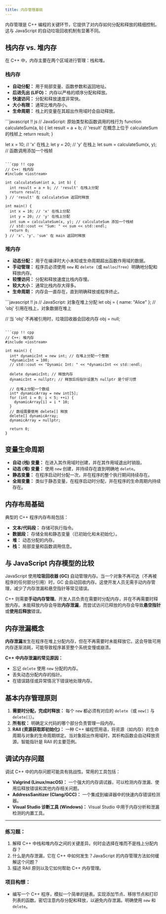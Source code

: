 ```yaml
---
title: 内存管理基础
---
```


内存管理是 C++ 编程的关键环节，它提供了对内存如何分配和释放的精细控制。这与 JavaScript 的自动垃圾回收机制有显著不同。

## 栈内存 vs. 堆内存

在 C++ 中，内存主要在两个区域进行管理：栈和堆。

### 栈内存
*   **自动分配：** 用于局部变量、函数参数和返回地址。
*   **后进先出 (LIFO)：** 内存以严格的顺序分配和释放。
*   **快速访问：** 分配和释放速度非常快。
*   **大小有限：** 通常比堆内存小。
*   **生命周期：** 栈上的变量在其超出作用域时会自动释放。

<UniversalEditor title="栈内存示例" compare={true}>
```javascript !! js
// JavaScript: 原始类型和函数调用的栈行为
function calculateSum(a, b) {
  let result = a + b; // 'result' 在概念上位于 calculateSum 的栈帧上
  return result;
}

let x = 10; // 'x' 在栈上
let y = 20; // 'y' 在栈上
let sum = calculateSum(x, y); // 函数调用添加一个栈帧
```

```cpp !! cpp
// C++: 栈内存
#include <iostream>

int calculateSum(int a, int b) {
  int result = a + b; // 'result' 在栈上分配
  return result;
} // 'result' 在 calculateSum 返回时释放

int main() {
  int x = 10; // 'x' 在栈上分配
  int y = 20; // 'y' 在栈上分配
  int sum = calculateSum(x, y); // calculateSum 添加一个栈帧
  // std::cout << "Sum: " << sum << std::endl;
  return 0;
} // 'x'、'y'、'sum' 在 main 返回时释放
```
</UniversalEditor>

### 堆内存
*   **动态分配：** 用于在编译时大小未知或生命周期超出函数作用域的数据。
*   **手动管理：** 程序员必须使用 `new` 和 `delete`（或 `malloc`/`free`）明确地分配和释放内存。
*   **较慢访问：** 分配和释放速度比栈内存慢。
*   **较大大小：** 通常比栈内存大得多。
*   **生命周期：** 内存会一直存在，直到明确释放或程序终止。

<UniversalEditor title="堆内存示例" compare={true}>
```javascript !! js
// JavaScript: 对象在堆上分配
let obj = { name: "Alice" }; // 'obj' 引用在栈上，对象数据在堆上

// 当 'obj' 不再被引用时，垃圾回收器会回收内存
obj = null; 
```

```cpp !! cpp
// C++: 堆内存
#include <iostream>

int main() {
  int* dynamicInt = new int; // 在堆上分配一个整数
  *dynamicInt = 100;
  // std::cout << "Dynamic Int: " << *dynamicInt << std::endl;

  delete dynamicInt; // 释放内存
  dynamicInt = nullptr; // 释放后将指针设置为 nullptr 是个好习惯

  // 在堆上分配一个数组
  int* dynamicArray = new int[5];
  for (int i = 0; i < 5; ++i) {
    dynamicArray[i] = i * 10;
  }
  // 数组需要使用 delete[] 释放
  delete[] dynamicArray;
  dynamicArray = nullptr;

  return 0;
}
```
</UniversalEditor>

## 变量生命周期

*   **自动 (栈) 变量：** 在进入其作用域时创建，并在其作用域退出时销毁。
*   **动态 (堆) 变量：** 使用 `new` 创建，并持续存在直到明确地 `delete`。
*   **静态变量：** 在程序启动时分配一次，并在程序的整个执行期间持续存在。
*   **全局变量：** 类似于静态变量，在程序启动时分配，并在程序的生命周期内持续存在。

## 内存布局基础

典型的 C++ 程序内存布局包括：
*   **文本/代码段：** 存储可执行指令。
*   **数据段：** 存储全局和静态变量（已初始化和未初始化）。
*   **堆：** 动态分配的内存。
*   **栈：** 局部变量和函数调用信息。

## 与 JavaScript 内存模型的比较

JavaScript 使用**垃圾回收器 (GC)** 自动管理内存。当一个对象不再可达（不再被程序的任何部分引用）时，GC 会自动回收内存。这使开发人员无需手动内存管理，减少了内存泄漏和悬空指针等常见错误。

C++ 则需要**手动内存管理**。开发人员负责在需要时分配内存，并在不再需要时释放内存。未能释放内存会导致**内存泄漏**，而尝试访问已释放的内存会导致**悬空指针**或**使用后释放**错误。

## 内存泄漏概念

**内存泄漏**发生在程序在堆上分配内存，但在不再需要时未能释放它。这会导致可用内存逐渐消耗，可能导致程序甚至整个系统变慢或崩溃。

**C++ 中内存泄漏的常见原因：**
*   忘记 `delete` 使用 `new` 分配的内存。
*   丢失动态分配内存的指针。
*   在错误路径或异常情况下错误地处理内存。

## 基本内存管理原则

1.  **需要时分配，完成时释放：** 每个 `new` 都必须有对应的 `delete`（或 `new[]` 与 `delete[]`）。
2.  **所有权：** 明确定义代码的哪个部分负责管理一段内存。
3.  **RAII (资源获取即初始化)：** 一种 C++ 编程惯用语，将资源（如内存）的生命周期与对象的生命周期绑定。当对象超出作用域时，其析构函数会自动释放资源。智能指针是 RAII 的主要范例。

## 调试内存问题

调试 C++ 中的内存问题可能具有挑战性。常用的工具包括：
*   **Valgrind (Linux/macOS)：** 一个强大的内存调试器，可以检测内存泄漏、使用后释放错误和其他内存相关问题。
*   **AddressSanitizer (Clang/GCC)：** 一个集成到编译器中的快速内存错误检测器。
*   **Visual Studio 诊断工具 (Windows)：** Visual Studio 中用于内存分析和泄漏检测的内置工具。

---

### 练习题：
1.  解释 C++ 中栈和堆内存之间的关键差异。何时会选择在堆而不是栈上分配内存？
2.  什么是内存泄漏，它在 C++ 中如何发生？JavaScript 的内存管理方法如何缓解这个问题？
3.  描述 RAII 原则以及它如何帮助 C++ 内存管理。

### 项目构想：
*   编写一个 C++ 程序，模拟一个简单的链表。实现添加节点、移除节点和打印列表的函数。密切注意内存分配和释放，以避免内存泄漏。明确使用 `new` 和 `delete`。
